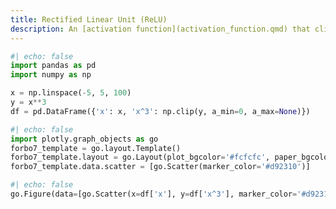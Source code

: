 ```yaml
---
title: Rectified Linear Unit (ReLU)
description: An [activation function](activation_function.qmd) that clips any value less than zero, to zero.
---
```


```python
#| echo: false
import pandas as pd
import numpy as np

x = np.linspace(-5, 5, 100)
y = x**3
df = pd.DataFrame({'x': x, 'x^3': np.clip(y, a_min=0, a_max=None)})
```

```python
#| echo: false
import plotly.graph_objects as go
forbo7_template = go.layout.Template()
forbo7_template.layout = go.Layout(plot_bgcolor='#fcfcfc', paper_bgcolor='#fcfcfc', width=1024, height=576)
forbo7_template.data.scatter = [go.Scatter(marker_color='#d92310')]
```

```python
#| echo: false
go.Figure(data=[go.Scatter(x=df['x'], y=df['x^3'], marker_color='#d92310')], layout={'title': 'Cubic function passed through a ReLU.', 'xaxis_title': 'x', 'yaxis_title': 'x^3'}, layout_template=forbo7_template).show()
```